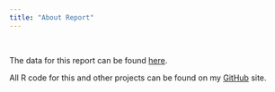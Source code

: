 ```yaml
---
title: "About Report"
---
```

&nbsp;
&nbsp;


The data for this report can be found [here](https://www.reddit.com/r/datasets/comments/47a7wh/ufc_fights_and_fighter_data/).

All R code for this and other projects can be found on my [GitHub](https://github.com/RealLifeData) site. 

